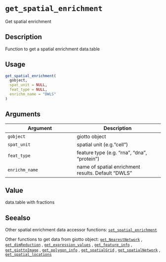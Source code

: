 # `get_spatial_enrichment`

Get spatial enrichment


## Description

Function to get a spatial enrichment data.table


## Usage

```r
get_spatial_enrichment(
  gobject,
  spat_unit = NULL,
  feat_type = NULL,
  enrichm_name = "DWLS"
)
```


## Arguments

Argument      |Description
------------- |----------------
`gobject`     |     giotto object
`spat_unit`     |     spatial unit (e.g."cell")
`feat_type`     |     feature type (e.g. "rna", "dna", "protein")
`enrichm_name`     |     name of spatial enrichment results. Default "DWLS"


## Value

data.table with fractions


## Seealso

Other spatial enrichment data accessor functions:
 [`set_spatial_enrichment`](#setspatialenrichment) 
 
 Other functions to get data from giotto object:
 [`get_NearestNetwork`](#getnearestnetwork) ,
 [`get_dimReduction`](#getdimreduction) ,
 [`get_expression_values`](#getexpressionvalues) ,
 [`get_feature_info`](#getfeatureinfo) ,
 [`get_giottoImage`](#getgiottoimage) ,
 [`get_polygon_info`](#getpolygoninfo) ,
 [`get_spatialGrid`](#getspatialgrid) ,
 [`get_spatialNetwork`](#getspatialnetwork) ,
 [`get_spatial_locations`](#getspatiallocations)


